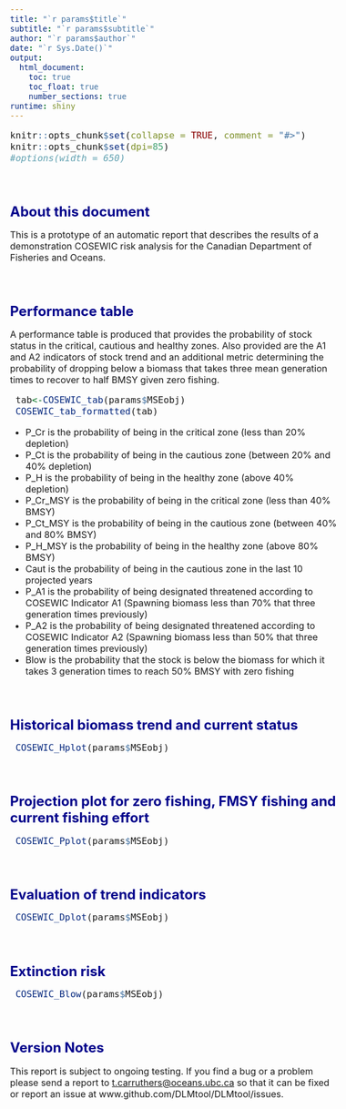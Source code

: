 ```yaml
---
title: "`r params$title`"
subtitle: "`r params$subtitle`"
author: "`r params$author`"
date: "`r Sys.Date()`"
output: 
  html_document:
    toc: true
    toc_float: true
    number_sections: true    
runtime: shiny   
---
```



<style type="text/css">

body{ /* Normal  */
   font-size: 16px;
}
td {  /* Table  */
   font-size: 16px;
}
title { /* title */
 font-size: 26px;
}
h1 { /* Header 1 */
 font-size: 24px;
 color: DarkBlue;
}
h2 { /* Header 2 */
 font-size: 21px;
 color: DarkBlue;
}
h3 { /* Header 3 */
 font-size: 19px;
 color: DarkBlue;
}
code.r{ /* Code block */
  font-size: 16px;
}
pre { /* Code block */
  font-size: 16px
}
</style>




```r
knitr::opts_chunk$set(collapse = TRUE, comment = "#>")
knitr::opts_chunk$set(dpi=85)
#options(width = 650)
```

<br>


# About this document

This is a prototype of an automatic report that describes the results of a demonstration COSEWIC risk analysis for the Canadian Department of Fisheries and Oceans. 

<br>


# Performance table

A performance table is produced that provides the probability of stock status in the critical, cautious and healthy zones. Also provided are the A1 and A2 indicators of stock trend and an additional metric determining the probability of dropping below a biomass that takes three mean generation times to recover to half BMSY given zero fishing. 


```r
 tab<-COSEWIC_tab(params$MSEobj)
 COSEWIC_tab_formatted(tab)

```

* P_Cr is the probability of being in the critical zone (less than 20% depletion)
* P_Ct is the probability of being in the cautious zone (between 20% and 40% depletion)
* P_H is the probability of being in the healthy zone (above 40% depletion)
* P_Cr_MSY is the probability of being in the critical zone (less than 40% BMSY)
* P_Ct_MSY is the probability of being in the cautious zone (between 40% and 80% BMSY)
* P_H_MSY is the probability of being in the healthy zone (above 80% BMSY)
* Caut is the probability of being in the cautious zone in the last 10 projected years
* P_A1 is the probability of being designated threatened according to COSEWIC Indicator A1 (Spawning biomass less than 70% that three generation times previously)
* P_A2 is the probability of being designated threatened according to COSEWIC Indicator A2 (Spawning biomass less than 50% that three generation times previously)
* Blow is the probability that the stock is below the biomass for which it takes 3 generation times to reach 50% BMSY with zero fishing

<br>

# Historical biomass trend and current status


```r

 COSEWIC_Hplot(params$MSEobj)

```

<br>


# Projection plot for zero fishing, FMSY fishing and current fishing effort


```r
 COSEWIC_Pplot(params$MSEobj)

```

<br>


# Evaluation of trend indicators 


```r
 COSEWIC_Dplot(params$MSEobj)

```

<br>

# Extinction risk 


```r
 COSEWIC_Blow(params$MSEobj)

```


<br>


# Version Notes

This report is subject to ongoing testing. If you find a bug or a problem please send a report to <t.carruthers@oceans.ubc.ca> so that it can be fixed or report an issue at www.github.com/DLMtool/DLMtool/issues.  

